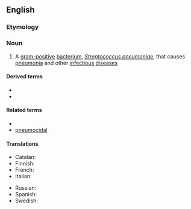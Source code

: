 ==English==

===Etymology===
{{confix|pneumo|coccus|lang=en}}

===Noun===
{{en-noun|pneumococci}}

# A [[gram-positive]] [[bacterium]], ''[[Streptococcus pneumoniae]]'', that causes [[pneumonia]] and other [[infectious]] [[disease]]s

====Derived terms====
* {{l|en|pneumococcal}}
* {{l|en|pneumococcosis}}

====Related terms====
* {{l|en|coccus}}
* [[pneumocidal]]

====Translations====
{{trans-top|Streptococcus pneumoniae}}
* Catalan: {{t|ca|pneumococ|m}}
* Finnish: {{t+|fi|pneumokokki}}
* French: {{t+|fr|pneumocoque|m}}
* Italian: {{t+|it|pneumococco|m}}
{{trans-mid}}
* Russian: {{t+|ru|пневмоко́кк|m}}
* Spanish: {{t|es|neumococo|m}}
* Swedish: {{t+|sv|pneumokock|c}}
{{trans-bottom}}